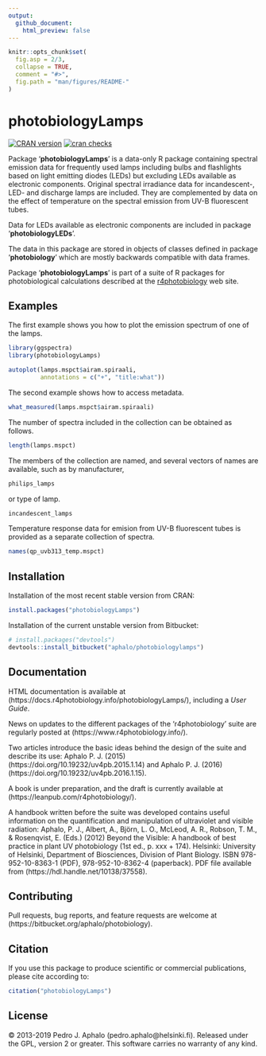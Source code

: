 ```yaml
---
output:
  github_document:
    html_preview: false
---
```


```r
knitr::opts_chunk$set(
  fig.asp = 2/3,
  collapse = TRUE,
  comment = "#>",
  fig.path = "man/figures/README-"
)
```

# photobiologyLamps

[![CRAN version](https://www.r-pkg.org/badges/version-last-release/photobiologyLamps)](https://cran.r-project.org/package=photobiologyLamps) 
[![cran checks](https://cranchecks.info/badges/worst/photobiologyLamps)](https://cran.r-project.org/web/checks/check_results_photobiologyLamps.html)

Package '**photobiologyLamps**' is a data-only R package containing spectral
emission data for frequently used lamps including bulbs and flashlights based on
light emitting diodes (LEDs) but excluding LEDs available as electronic
components. Original spectral irradiance data for incandescent-, LED- and
discharge lamps are included. They are complemented by data on the effect of
temperature on the spectral emission from UV-B fluorescent tubes.
    
Data for LEDs available as electronic components are included in package '**photobiologyLEDs**'.

The data in this package are stored in objects of classes defined in package '**photobiology**' which are mostly backwards compatible with data frames.

Package '**photobiologyLamps**' is part of a suite of R packages for photobiological calculations described at the [r4photobiology](https://www.r4photobiology.info) web site.

## Examples

The first example shows you how to plot the emission spectrum of one of the
lamps.

```r
library(ggspectra)
library(photobiologyLamps)

autoplot(lamps.mspct$airam.spiraali,
         annotations = c("+", "title:what"))
```

The second example shows how to access metadata.

```r
what_measured(lamps.mspct$airam.spiraali)
```

The number of spectra included in the collection can be obtained as follows.

```r
length(lamps.mspct)
```

The members of the collection are named, and several vectors of names are available, such as by manufacturer,

```r
philips_lamps
```

or type of lamp.

```r
incandescent_lamps
```

Temperature response data for emision from UV-B fluorescent tubes is provided as a separate collection of spectra.

```r
names(qp_uvb313_temp.mspct)
```

## Installation

Installation of the most recent stable version from CRAN:

```r
install.packages("photobiologyLamps")
```

Installation of the current unstable version from Bitbucket:

```r
# install.packages("devtools")
devtools::install_bitbucket("aphalo/photobiologylamps")
```

## Documentation 

HTML documentation is available at (https://docs.r4photobiology.info/photobiologyLamps/), including a _User Guide_.

News on updates to the different packages of the 'r4photobiology' suite are regularly posted at (https://www.r4photobiology.info/).

Two articles introduce the basic ideas behind the design of the suite and describe its use:
Aphalo P. J. (2015) (https://doi.org/10.19232/uv4pb.2015.1.14) and Aphalo P. J. (2016)  (https://doi.org/10.19232/uv4pb.2016.1.15).

A book is under preparation, and the draft is currently available at (https://leanpub.com/r4photobiology/).

A handbook written before the suite was developed contains useful information on the quantification and manipulation of ultraviolet and visible radiation:
Aphalo, P. J., Albert, A., Björn, L. O., McLeod, A. R., Robson, T. M., & Rosenqvist, E. (Eds.) (2012) Beyond the Visible: A handbook of best practice in plant UV photobiology (1st ed., p. xxx + 174). Helsinki: University of Helsinki, Department of Biosciences, Division of Plant Biology. ISBN 978-952-10-8363-1 (PDF), 978-952-10-8362-4 (paperback). PDF file available from (https://hdl.handle.net/10138/37558).

## Contributing

Pull requests, bug reports, and feature requests are welcome at (https://bitbucket.org/aphalo/photobiology).

## Citation

If you use this package to produce scientific or commercial publications, please cite according to:

```r
citation("photobiologyLamps")
```

## License

© 2013-2019 Pedro J. Aphalo (pedro.aphalo@helsinki.fi). Released under the GPL, version 2 or greater. This software carries no warranty of any kind.

